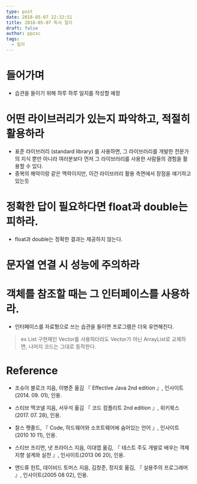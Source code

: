 ```yaml
---
type: post
date: 2018-05-07 22:32:51
title: 2018-05-07 독서 일지
draft: false
author: ppzxc
tags:
  - 일지
---
```


# 들어가며

- 습관을 들이기 위해 하루 하루 일지를 작성할 예정

# 어떤 라이브러리가 있는지 파악하고, 적절히 활용하라

- 표준 라이브러리 (standard library) 를 사용하면, 그 라이브러리를 개발한 전문가의 지식 뿐만 아니라 여러분보다 먼저 그 라이브러리를 사용한 사람들의 경험을 활용할 수 있다.
- 중복의 해악이랑 같은 맥락이지만, 이건 라이브러리 활용 측면에서 장점을 얘기하고 있는듯

# 정확한 답이 필요하다면 float과 double는 피하라.

- float과 double는 정확한 결과는 제공하지 않는다.

# 문자열 연결 시 성능에 주의하라

# 객체를 참조할 때는 그 인터페이스를 사용하라.

- 인터페이스를 자료형으로 쓰는 습관을 들이면 프로그램은 더욱 유연해진다.

> ex List 구현체인 Vector를 사용하더라도 Vector가 아닌 ArrayList로 교체하면, 나머지 코드는 그대로 동작한다.

# Reference

- 조슈아 블로크 지음, 이병준 옮김 『 Effective Java 2nd edition 』, 인사이트(2014. 09. 01), 인용.
- 스티브 맥코넬 지음, 서우석 옮김 『 코드 컴플리트 2nd edition 』, 위키북스(2017. 07. 28), 인용.

- 찰스 펫졸드, 『 Code, 하드웨어와 소프트웨어에 숨어있는 언어 』, 인사이트(2010 10 11), 인용.
- 스티브 프리먼, 냇 프라이스 지음, 이대엽 옮김, 『 테스트 주도 개발로 배우는 객체 지향 설계와 실천 』, 인사이트(2013 06 20), 인용.
- 앤드류 헌트, 데이비드 토머스 지음, 김창준, 정지호 옮김, 『 실용주의 프로그래머 』, 인사이트(2005 08 02), 인용.
